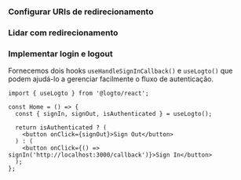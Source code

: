 

### Configurar URIs de redirecionamento

<SignInFlowSummary />

<AssumingUrl />

<WebConfigureRedirectUris />

### Lidar com redirecionamento

<HandleRedirect />

### Implementar login e logout

Fornecemos dois hooks `useHandleSignInCallback()` e `useLogto()` que podem ajudá-lo a gerenciar facilmente o fluxo de autenticação.

<SignInNote calling=".signIn()" />

```tsx title="pages/Home/index.tsx"
import { useLogto } from '@logto/react';

const Home = () => {
  const { signIn, signOut, isAuthenticated } = useLogto();

  return isAuthenticated ? (
    <button onClick={signOut}>Sign Out</button>
  ) : (
    <button onClick={() => signIn('http://localhost:3000/callback')}>Sign In</button>
  );
};
```

<SignOutNote />
